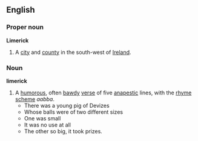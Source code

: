 ==English==
===Proper noun===
'''Limerick'''
#A [[city]] and [[county]] in the south-west of [[Ireland]].
===Noun===
'''limerick'''
#A [[humorous]], often [[bawdy]] [[verse]] of five [[anapestic]] lines, with the [[rhyme]] [[scheme]] ''aabba''.
#*There was a young pig of Devizes
#*Whose balls were of two different sizes
#*One was small
#*It was no use at all
#*The other so big, it took prizes.